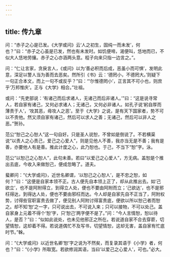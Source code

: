 ```yaml
---
---
---
```

title: 传九章
---







问：“赤子之心是已发。《大学或问》云‘人之初生，固纯一而未发’，何也？”曰：“赤子之心虽是已发，然也有未发时。如饥便啼，渴便叫，恁地而已，不似大人恁地劳攘。赤子之心亦涵两头意。程子向来只指一边言之。”。

问：“仁让言家，贪戾言人，《或问》以为‘善必积而后成，恶虽小而可惧’，发明此意，深足以警人当为善而去恶矣。然所引《书》云：‘德罔小，不德罔大。’则疑下一句正合本文，而上一句不或反乎？”曰：“‘尔惟德罔小’，正言其不可小也，则庶乎‘万邦惟庆’。正与《大学》相合。”壮祖。

或问：“先吏部说：‘有诸己而后求诸人，无诸己而后非诸人。’”曰：“这是说寻常人，若自家有诸己，又何必求诸人；无诸己，又何必非诸人。如孔子说‘躬自厚而薄责于人’，‘攻其恶，毋攻人之恶’。至于《大学》之说，是有天下国家者，势不可以不责他。然又须自家有诸己，然后可以求人之善；无诸己，然后可以非人之恶。”贺孙。

范公“恕己之心恕人”这一句自好。只是圣人说恕，不曾如是倒说了。不若横渠说“以责人之心责己，爱己之心爱人”，则是见他人不善，我亦当无是不善；我有是善，亦要他人有是善。推此计度之心，此乃恕也。于己，不当下“恕”字。泳。

范公“以恕己之心恕人”，此句未善。若曰“以爱己之心爱人”，方无病。盖恕是个推出去底，今收入来做恕己，便成忽略了。道夫。

蜚卿问：“《大学或问》，近世名卿谓，‘以恕己之心恕人’，是不忠之恕，如何？”曰：“这便是自家本领不正。古人便先自本领上正了，却从此推出去。如‘己欲立’，也不是阿附得立，到得立人处，便也不要由阿附而立；‘己欲达’，也不是邪枉得达，到得达人处，便也不要由邪枉而达。今人却是自家先自不正当了，阿附权势，讨得些官职富贵去做了，便见别人阿附讨得富贵底，便欲以所以恕己者而恕之。却不知‘恕’之一字，只可说出去，不可说入来；只可以接物，不可以处己。盖自家身上元着不得个‘恕’字，只‘恕己’两字便不是了。”问：“今人言情恕，恕以待人，是否？”曰：“似如此说处，也未见他邪正之所在。若说道自家不合去穿窬，切望情恕，这却着不得。若说道偶忙不及写书，切望情恕，这却无害，盖自家有忙底时节。”榦。

问：“《大学或问》以近世名卿‘恕’字之说为不然矣，而复录其语于《小学》者，何也？”曰：“《小学》所取宽。若欲修润其语，当曰‘以爱己之心爱人’，可也。”必大。